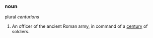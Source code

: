 ===noun===

plural ''centurions''

# An officer of the ancient Roman army, in command of a [[century]] of soldiers.